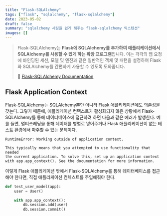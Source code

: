 ```yaml
---
title: "Flask-SQLAlchemy"
tags: ["flask", "sqlalchemy", "flask-sqlalchemy"]
date: 2023-05-02
draft: false
summary: "sqlalchemy 세팅을 쉽게 해주는 flask-sqlalchemy 익스텐션"
images: []
---
```


> Flask-SQLAlchemy는 **Flask에 SQLAlchemy를 추가하여 애플리케이션에서 SQLAlchemy를 사용할 수 있게 하는 확장 프로그램**입니다. 이는 각각의 웹 요청에 바인딩된 세션, 모델 및 엔진과 같은 일반적인 객체 및 패턴을 설정하여 Flask와 SQLAlchemy를 간편하게 사용할 수 있도록 도와줍니다.
>
> 🔗 [Flask-SQLAlchemy Documentation](https://flask-sqlalchemy.palletsprojects.com/)

## Flask Application Context

Flask-SQLAlchemy는 SQLAlchemy뿐만 아니라 Flask 애플리케이션에도 의존성을 갖는다. 그렇기 때문에, 애플리케이션 컨텍스트가 활성화되지 않은 상황에서 Flask-SQLAlchemy를 통해 데이터베이스에 접근하려 하면 다음과 같은 에러가 발생한다. 예를 들면, 멀티쓰레딩을 통해 데이터를 병렬로 넣어주거나 Flask 애플리케이션이 없는 테스트 환경에서 마주할 수 있는 문제이다.

```text
RuntimeError: Working outside of application context.

This typically means that you attempted to use functionality that needed
the current application. To solve this, set up an application context
with app.app_context(). See the documentation for more information.
```

이렇게 Flask 애플리케이션 밖에서 Flask-SQLAlchemy를 통해 데이터베이스를 접근해야 한다면, 직접 애플리케이션 컨텍스트를 주입해줘야 한다.

```python
def test_user_model(app):
    user = User()

    with app.app_context():
        db.session.add(user)
        db.session.commit()
```


